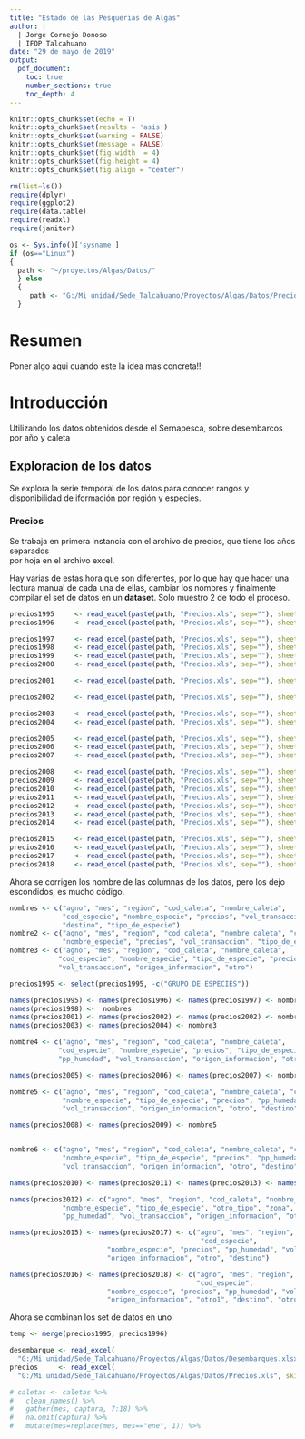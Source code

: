 ```yaml
---
title: "Estado de las Pesquerias de Algas"
author: | 
  | Jorge Cornejo Donoso
  | IFOP Talcahuano
date: "29 de mayo de 2019"
output:
  pdf_document:
    toc: true
    number_sections: true
    toc_depth: 4
---
```


```r
knitr::opts_chunk$set(echo = T)
knitr::opts_chunk$set(results = 'asis')
knitr::opts_chunk$set(warning = FALSE)
knitr::opts_chunk$set(message = FALSE)
knitr::opts_chunk$set(fig.width  = 4)
knitr::opts_chunk$set(fig.height = 4)
knitr::opts_chunk$set(fig.align = "center")

```

```r
rm(list=ls())
require(dplyr)
require(ggplot2)
require(data.table)
require(readxl)
require(janitor)
```

```r
os <- Sys.info()['sysname']
if (os=="Linux") 
{
  path <- "~/proyectos/Algas/Datos/"
  } else
  {
     path <- "G:/Mi unidad/Sede_Talcahuano/Proyectos/Algas/Datos/Precios.xls"
  }

```

# Resumen

Poner algo aqui cuando este la idea mas concreta!!

# Introducción

Utilizando los datos obtenidos desde el Sernapesca, sobre desembarcos por año y caleta

## Exploracion de los datos

Se explora la serie temporal de los datos para conocer rangos y disponibilidad de iformación por región y especies.

### Precios

Se trabaja en primera instancia con el archivo de precios, que tiene los años separados  
por hoja en el archivo excel.

Hay varias de estas hora que son diferentes, por lo que hay que hacer una lectura manual de cada una de ellas, cambiar los nombres y finalmente compilar el set de datos en un **dataset**. Solo muestro 2 de todo el proceso.

```r
precios1995     <- read_excel(paste(path, "Precios.xls", sep=""), sheet = 1, skip = 3)
precios1996     <- read_excel(paste(path, "Precios.xls", sep=""), sheet = 2, skip = 3)

```

```r
precios1997     <- read_excel(paste(path, "Precios.xls", sep=""), sheet = 3, skip = 3)
precios1998     <- read_excel(paste(path, "Precios.xls", sep=""), sheet = 4, skip = 3)
precios1999     <- read_excel(paste(path, "Precios.xls", sep=""), sheet = 5, skip = 3)
precios2000     <- read_excel(paste(path, "Precios.xls", sep=""), sheet = 6, skip = 3)

precios2001     <- read_excel(paste(path, "Precios.xls", sep=""), sheet = 7, skip = 2)

precios2002     <- read_excel(paste(path, "Precios.xls", sep=""), sheet = 8, skip = 3)

precios2003     <- read_excel(paste(path, "Precios.xls", sep=""), sheet = 9, skip = 2)
precios2004     <- read_excel(paste(path, "Precios.xls", sep=""), sheet = 10, skip = 2)

precios2005     <- read_excel(paste(path, "Precios.xls", sep=""), sheet = 11, skip = 3)
precios2006     <- read_excel(paste(path, "Precios.xls", sep=""), sheet = 12, skip = 3)
precios2007     <- read_excel(paste(path, "Precios.xls", sep=""), sheet = 13, skip = 3)

precios2008     <- read_excel(paste(path, "Precios.xls", sep=""), sheet = 14, skip = 4)[-1,]
precios2009     <- read_excel(paste(path, "Precios.xls", sep=""), sheet = 15, skip = 4)
precios2010     <- read_excel(paste(path, "Precios.xls", sep=""), sheet = 16, skip = 4)[-1,]
precios2011     <- read_excel(paste(path, "Precios.xls", sep=""), sheet = 17, skip = 4)[-1,]
precios2012     <- read_excel(paste(path, "Precios.xls", sep=""), sheet = 18, skip = 4)[-1,]
precios2013     <- read_excel(paste(path, "Precios.xls", sep=""), sheet = 19, skip = 4)[-1,]
precios2014     <- read_excel(paste(path, "Precios.xls", sep=""), sheet = 20, skip = 4)[-1,]

precios2015     <- read_excel(paste(path, "Precios.xls", sep=""), sheet = 21, skip = 5)[-1,]
precios2016     <- read_excel(paste(path, "Precios.xls", sep=""), sheet = 22, skip = 5)[-1,]
precios2017     <- read_excel(paste(path, "Precios.xls", sep=""), sheet = 23, skip = 5)[-1,]
precios2018     <- read_excel(paste(path, "Precios.xls", sep=""), sheet = 24, skip = 5)

```

Ahora se corrigen los nombre de las columnas de los datos, pero los dejo escondidos, es mucho código.

```r
nombres <- c("agno", "mes", "region", "cod_caleta", "nombre_caleta", 
             "cod_especie", "nombre_especie", "precios", "vol_transaccion", 
             "destino", "tipo_de_especie")
nombre2 <- c("agno", "mes", "region", "cod_caleta", "nombre_caleta", "cod_specie",
             "nombre_especie", "precios", "vol_transaccion", "tipo_de_especie")
nombre3 <- c("agno", "mes", "region", "cod_caleta", "nombre_caleta", 
            "cod_especie", "nombre_especie", "tipo_de_especie", "precios",
            "vol_transaccion", "origen_informacion", "otro")     

precios1995 <- select(precios1995, -c("GRUPO DE ESPECIES"))

names(precios1995) <- names(precios1996) <- names(precios1997) <- nombres
names(precios1998) <-  nombres 
names(precios2001) <- names(precios2002) <- names(precios2002) <- nombre2
names(precios2003) <- names(precios2004) <- nombre3 

nombre4 <- c("agno", "mes", "region", "cod_caleta", "nombre_caleta", 
            "cod_especie", "nombre_especie", "precios", "tipo_de_especie",
            "pp_humedad", "vol_transaccion", "origen_informacion", "otro", "destino") 

names(precios2005) <- names(precios2006) <- names(precios2007) <- nombre4 

nombre5 <- c("agno", "mes", "region", "cod_caleta", "nombre_caleta", "cod_especie",
             "nombre_especie", "tipo_de_especie", "precios", "pp_humedad", 
             "vol_transaccion", "origen_informacion", "otro", "destino" ) 

names(precios2008) <- names(precios2009) <- nombre5


nombre6 <- c("agno", "mes", "region", "cod_caleta", "nombre_caleta", "cod_especie", 
             "nombre_especie", "tipo_de_especie", "precios", "pp_humedad", 
             "vol_transaccion", "origen_informacion", "otro", "destino") 

names(precios2010) <- names(precios2011) <- names(precios2013) <- names(precios2014)<- nombre6

names(precios2012) <- c("agno", "mes", "region", "cod_caleta", "nombre_caleta", "cod_especie", 
             "nombre_especie", "tipo_de_especie", "otro_tipo", "zona", "precios", 
             "pp_humedad", "vol_transaccion", "origen_informacion", "otro", "destino")

names(precios2015) <- names(precios2017) <- c("agno", "mes", "region", "cod_caleta", "nombre_caleta",
                                               "cod_especie",
                        "nombre_especie", "precios", "pp_humedad", "vol_transaccion", 
                        "origen_informacion", "otro", "destino")

names(precios2016) <- names(precios2018) <- c("agno", "mes", "region", "cod_caleta", "nombre_caleta",
                                              "cod_especie", 
                        "nombre_especie", "precios", "pp_humedad", "vol_transaccion", 
                        "origen_informacion", "otro1", "destino", "otro2")

```

Ahora se combinan los set de datos en uno

```r

temp <- merge(precios1995, precios1996)

```




```r
desembarque <- read_excel(
  "G:/Mi unidad/Sede_Talcahuano/Proyectos/Algas/Datos/Desembarques.xlsx", skip = 1)
precios     <- read_excel(
  "G:/Mi unidad/Sede_Talcahuano/Proyectos/Algas/Datos/Precios.xls", skip = 1)

# caletas <- caletas %>%
#   clean_names() %>%
#   gather(mes, captura, 7:18) %>%
#   na.omit(captura) %>%
#   mutate(mes=replace(mes, mes=="ene", 1)) %>% 
```



